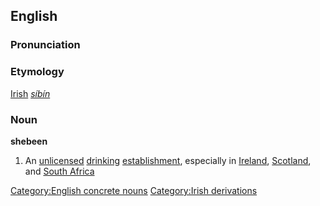 ==English==
===Pronunciation===
{{IPA|[&#643;&#618;&#712;bi&#720;n]}}
===Etymology===
[[Irish]] ''[[síbín]]''
===Noun===
{{wikipedia}}
'''shebeen'''
#An [[unlicensed]] [[drinking]] [[establishment]], especially in [[Ireland]], [[Scotland]], and [[South Africa]]
[[Category:English concrete nouns]]
[[Category:Irish derivations]]